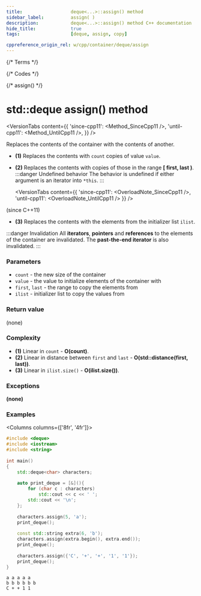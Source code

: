 ```yaml
---
title:					deque<...>::assign() method
sidebar_label:			assign( )
description:			deque<...>::assign() method C++ documentation
hide_title:				true
tags:					[deque, assign, copy]

cppreference_origin_rel: w/cpp/container/deque/assign
---
```



{/* Terms */}

{/* Codes */}

{/* assign() */}


# std::deque assign() method

<VersionTabs content={{
    'since-cpp11': <Method_SinceCpp11 />,
    'until-cpp11': <Method_UntilCpp11 />,
}} />

Replaces the contents of the container with the contents of another.

 - **(1)** Replaces the contents with `count` copies of value `value`.
 - **(2)** Replaces the contents with copies of those in the range **[ first, last )**.
	:::danger Undefined behavior
	The behavior is <Tooltip title={Term_UndefinedBehaviour}>undefined</Tooltip> if either argument is an iterator into `*this`.
	:::

	<VersionTabs content={{
		'since-cpp11': <OverloadNote_SinceCpp11 />,
		'until-cpp11': <OverloadNote_UntilCpp11 />
	}} />

(since C++11)

 - **(3)** Replaces the contents with the elements from the initializer list `ilist`.

:::danger Invalidation
All **iterators**, **pointers** and **references** to the elements of the container are invalidated.
The **past-the-end iterator** is also invalidated.
:::

### Parameters

 - `count` - the new size of the container
 - `value` - the value to initialize elements of the container with
 - `first`, `last` - the range to copy the elements from
 - `ilist` - initializer list to copy the values from

### Return value

(none)

### Complexity

 - **(1)** Linear in `count` - **O(count)**.
 - **(2)** Linear in distance between `first` and `last` - **O(std::distance(first, last))**.
 - **(3)** Linear in `ilist.size()` - **O(ilist.size())**.

### Exceptions

**(none)**

### Examples

<Columns columns={['8fr', '4fr']}>
<div>

```cpp title='Main.cpp' showLineNumbers
#include <deque>
#include <iostream>
#include <string>
 
int main()
{
	std::deque<char> characters;
 
	auto print_deque = [&](){
		for (char c : characters)
			std::cout << c << ' ';
		std::cout << '\n';  
	};
 
	characters.assign(5, 'a');
	print_deque();
 
	const std::string extra(6, 'b');
	characters.assign(extra.begin(), extra.end());
	print_deque();
 
	characters.assign({'C', '+', '+', '1', '1'});
	print_deque();
}
```

</div>
<div>

```plaintext title="Output"
a a a a a 
b b b b b b 
C + + 1 1
```

</div>
</Columns>
